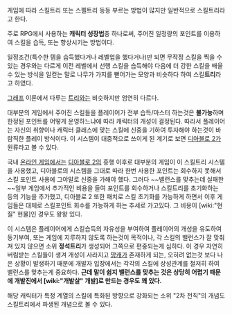 게임에 따라 스킬트리 또는 스펠트리 등등 부르는 방법이 많지만 일반적으로 스킬트리라고 한다.

주로 RPG에서 사용하는 '''캐릭터 성장법'''중 하나로써, 주어진 일정량의 포인트를 이용하여 스킬을 습득, 또는 향상시키는 방법이다. 

일정조건(특수한 템을 습득했다거나 레벨업을 했다거나)만 되면 무작정 스킬을 찍을 수 있는 경우와는 다르게 이전 레벨에서 선행 스킬을 습득해야 다음에 더 강한 스킬을 배울 수 있는 방식을 일컫는 말로 나무가 가지를 뻗어가는 모양과 비슷하다 하여 스킬'''트리'''라고 하였다.

[[그래프]] 이론에서 다루는 [[트리]]와는 비슷하지만 엄연히 다르다.

대부분의 게임에서 주어진 스킬들을 플레이어가 전부 습득/마스터 하는것은 '''불가능'''하며 한정된 포인트를 어떻게 운영하느냐에 따라 캐릭터의 개성이 결정된다. 따라서 플레이어는 자신의 취향이나 캐릭터 클래스에 맞는 스킬에 신중을 기하여 투자해야 하는것이 바람직한 플레이 방식이다. 이 시스템이 대중적으로 쓰이게 된 계기로 보면 [[디아블로 2]]가 원류라고 볼 수 있다.

국내 [[온라인 게임]]에서는 [[디아블로 2]]의 흥행 이후로 대부분의 게임이 이 스킬트리 시스템을 사용했고, 디아블로의 시스템을 그대로 따라 한번 사용한 포인트는 회수하지 못해서 스킬 포인트 사용에 그야말로 신중을 가해야 했다. 그러다 ~~밸런스를 맞추는데 실패한~~일부 게임에서 추가적인 비용을 들여 포인트를 회수하거나 스킬트리를 초기화하는 등의 기능을 추가했고, 디아블로 2 또한 패치로 스킬 초기화를 가능하게 하면서 이후 게임들은 대체로 스킬포인트 회수를 가능하게 하는 추세로 가고있다. 그 비용이 [wiki:"현질" 현물]인 경우도 왕왕 있다.

이 시스템은 플레이어에게 스킬습득의 자유성을 부여하여 플레이어의 개성을 유도하여 동기부여, 또는 게임에 지루하지 않도록 하는것이 목적이나, 각 스킬의 밸런스가 잘 맞춰져 있지 않으면 소위 '''정석트리'''가 생성되어 그쪽으로 편중되는게 심하다. 이 경우 자연히 버림받는 스킬들이 생겨 개성이 사라지고 [[망캐]]가 존재하게 되는, 오히려 없는것 보다 나은 상황이 발생하기 때문에 개발자 입장에서는 각각의 스킬에 상성관계를 철저히 하여 밸런스를 맞추는게 중요하다. '''근데 말이 쉽지 밸런스를 맞추는 것은 상당히 어렵기 때문에 개발진에서 [wiki:"개발살" 개발]로 만드는 경우도 꽤 있다.'''

해당 캐릭터가 특정 계열의 스킬에 특화된 방향으로 강화되는 소위 "2차 전직"의 개념도 스킬트리에서 파생된 개념으로 볼 수 있다.
